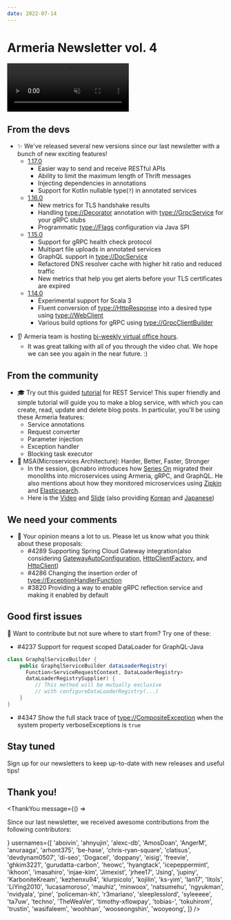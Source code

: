 ```yaml
---
date: 2022-07-14
---
```


# Armeria Newsletter vol. 4

<video class="hideOnReducedMotion" src="../../images/armeria.m4v" preload="none" autoplay muted loop style="width: 282px; height: 112px;">
  <img src="../../images/armeria.gif" loading="lazy" width="282" height="112" />
</video>

## From the devs

<div class="noBullet">

- ✨ We've released several new versions since our last newsletter with a bunch of new exciting features!
  - [1.17.0](https://armeria.dev/release-notes/1.17.0/)
    - Easier way to send and receive RESTful APIs
    - Ability to limit the maximum length of Thrift messages
    - Injecting dependencies in annotations
    - Support for Kotlin nullable type(`?`) in annotated services
  - [1.16.0](https://armeria.dev/release-notes/1.16.0/)
    - New metrics for TLS handshake results
    - Handling <type://Decorator> annotation with <type://GrpcService> for your gRPC stubs
    - Programmatic <type://Flags> configuration via Java SPI
  - [1.15.0](https://armeria.dev/release-notes/1.15.0/)
    - Support for gRPC health check protocol
    - Multipart file uploads in annotated services
    - GraphQL support in <type://DocService>
    - Refactored DNS resolver cache with higher hit ratio and reduced traffic
    - New metrics that help you get alerts before your TLS certificates are expired
  - [1.14.0](https://armeria.dev/release-notes/1.14.0/)
    - Experimental support for Scala 3
    - Fluent conversion of <type://HttpResponse> into a desired type using <type://WebClient>
    - Various build options for gRPC using <type://GrpcClientBuilder>

</div>
<div class="noBullet">

- 👂 Armeria team is hosting [bi-weekly virtual office hours](https://armeria.dev/community/office-hours/).
  - It was great talking with all of you through the video chat. We hope we can see you again in the near future. :)

</div>

## From the community

<div class="noBullet">

- 🎓 Try out this guided [tutorial](https://armeria.dev/tutorials/rest/blog) for REST Service! This super friendly and simple tutorial will guide you to make a blog service, with which you can create, read, update and delete blog posts. In particular, you'll be using these Armeria features:
  - Service annotations
  - Request converter
  - Parameter injection
  - Exception handler
  - Blocking task executor
- 🦾 MSA(Microservices Architecture): Harder, Better, Faster, Stronger
  - In the session, @cnabro introduces how [Series On](https://serieson.naver.com/) migrated their monoliths into microservices using Armeria, gRPC, and GraphQL. He also mentions about how they monitored microservices using [Zipkin](https://zipkin.io/) and [Elasticsearch](https://www.elastic.co/).
  - Here is the [Video](https://youtu.be/1TsGYR1dves) and [Slide](https://speakerdeck.com/line_devday2021/msa-microservices-architecture-harder-better-faster-stronger) (also providing [Korean](https://youtu.be/95L-_82N1vg) and [Japanese](https://youtu.be/pXIdcgchvSU))

</div>

## We need your comments

<div class="noBullet">

- 🤔 Your opinion means a lot to us. Please let us know what you think about these proposals:
  - #4289 Supporting Spring Cloud Gateway integration(also considering [GatewayAutoConfiguration](https://github.com/spring-cloud/spring-cloud-gateway/blob/main/spring-cloud-gateway-server/src/main/java/org/springframework/cloud/gateway/config/GatewayAutoConfiguration.java), [HttpClientFactory](https://github.com/spring-cloud/spring-cloud-gateway/blob/main/spring-cloud-gateway-server/src/main/java/org/springframework/cloud/gateway/config/HttpClientFactory.java), and [HttpClient](https://github.com/reactor/reactor-netty/blob/main/reactor-netty-http/src/main/java/reactor/netty/http/client/HttpClient.java#L101))
  - #4286 Changing the insertion order of <type://ExceptionHandlerFunction>
  - #3820 Providing a way to enable gRPC reflection service and making it enabled by default

</div>

## Good first issues

<div class="noBullet">

🔰 Want to contribute but not sure where to start from? Try one of these:
  - #4237 Support for request scoped DataLoader for GraphQL-Java
  ```java
  class GraphqlServiceBuilder {
      public GraphqlServiceBuilder dataLoaderRegistry(
        Function<ServiceRequestContext, DataLoaderRegistry>
        dataLoaderRegistrySupplier) {
           // This method will be mutually exclusive
           // with configureDataLoaderRegistry(...)
      }
  }
  ```
  - #4347 Show the full stack trace of <type://CompositeException> when the system property verboseExceptions is `true`

</div>

## Stay tuned

Sign up for our newsletters to keep up-to-date with new releases and useful tips!

<div style="max-width: 320px; margin-top: 0.5rem;">
  <Mailchimp />
</div>

## Thank you!

<ThankYou
  message={() => <p>Since our last newsletter, we received awesome contributions from the following contributors:</p>}
  usernames={[
    'aboivin',
    'ahnyujin',
    'alexc-db',
    'AmosDoan',
    'AngerM',
    'anuraaga',
    'arhont375',
    'be-hase',
    'chris-ryan-square',
    'clatisus',
    'devdynam0507',
    'di-seo',
    'Dogacel',
    'doppany',
    'eisig',
    'freevie',
    'ghkim3221',
    'gurudatta-carbon',
    'heowc',
    'hyangtack',
    'icepeppermint',
    'ikhoon',
    'imasahiro',
    'injae-kim',
    'Jimexist',
    'jrhee17',
    'Jsing',
    'jupiny',
    'KarboniteKream',
    'kezhenxu94',
    'klurpicolo',
    'kojilin',
    'ks-yim',
    'lan17',
    'litols',
    'LiYing2010',
    'lucasamoroso',
    'mauhiz',
    'minwoox',
    'natsumehu',
    'ngyukman',
    'nvidyala',
    'pine',
    'policeman-kh',
    'r3mariano',
    'sleeplesslord',
    'syleeeee',
    'ta7uw',
    'techno',
    'TheWeaVer',
    'timothy-xflowpay',
    'tobias-',
    'tokuhirom',
    'trustin',
    'wasifaleem',
    'woohhan',
    'wooseongshin',
    'wooyeong',
  ]}
/>
